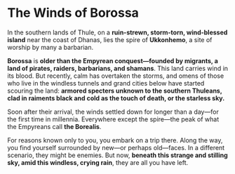 # The Winds of Borossa

In the southern lands of Thule, on a **ruin-strewn, storm-torn, wind-blessed island** near the coast of Dhanas, lies the spire of **Ukkonhemo**, a site of worship by many a barbarian.

**Borossa** is **older than the Empyrean conquest—founded by migrants, a land of pirates, raiders, barbarians, and shamans**. This land carries wind in its blood. But recently, calm has overtaken the storms, and omens of those who live in the windless tunnels and grand cities below have started scouring the land: **armored specters unknown to the southern Thuleans, clad in raiments black and cold as the touch of death, or the starless sky.**

Soon after their arrival, the winds settled down for longer than a day—for the first time in millennia. Everywhere except the spire—the peak of what the Empyreans call **the Borealis**.

For reasons known only to you, you embark on a trip there. Along the way, you find yourself surrounded by new—or perhaps old—faces. In a different scenario, they might be enemies. But now, **beneath this strange and stilling sky, amid this windless, crying rain**, they are all you have left.
